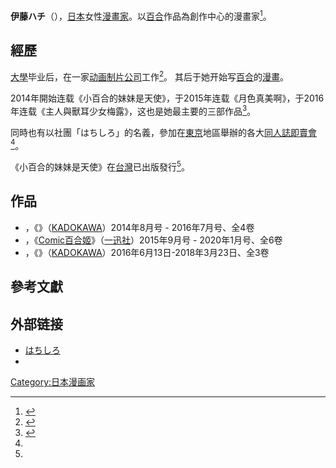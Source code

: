 {{Infobox Comics creator
|名稱= 伊藤ハチ
|english= Hachi Itō
|japanese= 伊藤 ハチ
|kana= いとう はち
|romaji= Hachi Itō
|國籍= {{JPN}}
|職業= [[漫畫家|漫畫家]]
|類型= [[百合_(藝術類型)|百合]]
|活動開始= [[2007年|2007年]]
|活動結束= 
|代表作= 《{{tsl|ja|小百合さんの妹は天使|小百合的妹妹是天使}}》<br>《{{tsl|ja|月が綺麗ですね|月色真美啊}}》<br>《{{tsl|ja|ご主人様と獣耳の少女メル|主人與獸耳少女梅露}}》
|簽名= Hachi Ito Sign.png
}}
{{japanese|japanese=伊藤 ハチ|kana=いとう はち|romaji=Hachi Itō}}

'''伊藤ハチ'''（{{bd|?年|7月14日||}}），[[日本|日本]]女性[[漫畫家|漫畫家]]。以[[百合_(藝術類型)|百合]]作品為創作中心的漫畫家<ref name="kadokawa">{{Cite web|work=[[台灣角川|台灣角川]]|url=https://www.kadokawa.com.tw/product_detail7547.htm|title=小百合的妹妹是天使 (1)|accessdate=2020-08-14}}</ref>。

==經歷==
[[日本高等教育#大學|大學]]毕业后，在一家[[动画|动画]][[制片公司|制片公司]]工作<ref>{{Cite web|work=COMITIA|url=https://www.comitia.co.jp/history/111fv.html#2|title=サークルインタビュー FrontView|accessdate=2020-08-14|language=ja|archive-date=2020-07-17|archive-url=https://web.archive.org/web/20200717062145/https://www.comitia.co.jp/history/111fv.html#2}}</ref>。 其后于她开始写[[百合_(藝術類型)|百合]]的[[漫畫|漫畫]]。

2014年開始连载《小百合的妹妹是天使》，于2015年连载《月色真美啊》，于2016年连载《主人與獸耳少女梅露》，这也是她最主要的三部作品<ref>{{Cite web|publisher=VILLAGE VANGUARD WEBBED/SOVA|work=百合展2019|url=http://yuriten.com/2019/creators/itohachi/|title=CREATORS/伊藤ハチ|accessdate=2020-08-14|language=ja|archive-date=2020-11-25|archive-url=https://web.archive.org/web/20201125214820/http://yuriten.com/2019/creators/itohachi/}}</ref>。

同時也有以社團「はちしろ」的名義，參加在[[東京|東京]]地區舉辦的各大[[同人誌即賣會|同人誌即賣會]]<ref name="kadokawa"/>。

《小百合的妹妹是天使》在[[台灣|台灣]]已出版發行<ref name="kadokawa"/>。

== 作品 ==
* '''{{tsl|ja|小百合さんの妹は天使|小百合的妹妹是天使}}'''，《{{tsl|ja|コミックフラッパー|Monthly Comic Flapper}}》（[[KADOKAWA|KADOKAWA]]）2014年8月号 - 2016年7月号、全4卷
* '''{{tsl|ja|月が綺麗ですね|月色真美啊}}'''，《[[Comic百合姬|Comic百合姬]]》（[[一迅社|一迅社]]）2015年9月号 - 2020年1月号、全6卷
* '''{{tsl|ja|ご主人様と獣耳の少女メル|主人與獸耳少女梅露}}'''，《{{tsl|ja|@vitamin|@vitamin}}》（[[KADOKAWA|KADOKAWA]]）2016年6月13日-2018年3月23日、全3卷

== 參考文獻 ==
{{reflist}}

== 外部链接 ==
* [http://hatishiro.xii.jp/ はちしろ] {{Wayback|url=http://hatishiro.xii.jp/ |date=20200717063423 }} {{ja icon}}
* {{Twitter|itou8}}

{{Normdaten}}
{{Manga-artist-stub}}

{{DEFAULTSORT:Ito, Hachi}}
[[Category:日本漫画家|Category:日本漫画家]]